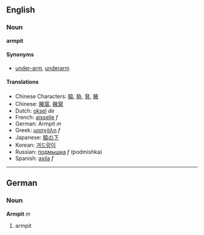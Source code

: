 ==English==
===Noun===
'''armpit'''

====Synonyms====
*[[under-arm]], [[underarm]]

====Translations====
*Chinese Characters: [[脇]], [[胁]], [[脅]], [[腋]]
*Chinese: [[腋窩]], [[腋窝]]
*Dutch: [[oksel]] ''de''
*French: [[aisselle]] ''f''
*German: Armpit ''m''
*Greek: [[μασχάλη]] ''f''
*Japanese: [[脇の下]]
*Korean: [[겨드랑이]]
*Russian: [[подмышка]] ''f'' (podmishka)
*Spanish: [[axila]] ''f''

----

==German==
===Noun===
'''Armpit''' ''m''

# armpit